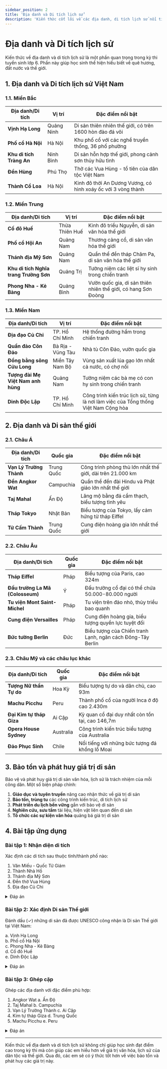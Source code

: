 ```yaml
---
sidebar_position: 2
title: 'Địa danh và Di tích lịch sử'
description: 'Kiến thức cốt lõi về các địa danh, di tích lịch sử nổi tiếng của Việt Nam và thế giới.'
---
```


# Địa danh và Di tích lịch sử

Kiến thức về địa danh và di tích lịch sử là một phần quan trọng trong kỳ thi tuyển sinh lớp 6. Phần này giúp học sinh thể hiện hiểu biết về quê hương, đất nước và thế giới.

## 1. Địa danh và Di tích lịch sử Việt Nam

### 1.1. Miền Bắc

| Địa danh/Di tích | Vị trí | Đặc điểm nổi bật |
|------------------|--------|------------------|
| **Vịnh Hạ Long** | Quảng Ninh | Di sản thiên nhiên thế giới, có trên 1600 hòn đảo đá vôi |
| **Phố cổ Hà Nội** | Hà Nội | Khu phố cổ với các nghề truyền thống, 36 phố phường |
| **Khu di tích Tràng An** | Ninh Bình | Di sản hỗn hợp thế giới, phong cảnh sơn thủy hữu tình |
| **Đền Hùng** | Phú Thọ | Thờ các Vua Hùng - tổ tiên của dân tộc Việt Nam |
| **Thành Cổ Loa** | Hà Nội | Kinh đô thời An Dương Vương, có hình xoáy ốc với 3 vòng thành |

### 1.2. Miền Trung

| Địa danh/Di tích | Vị trí | Đặc điểm nổi bật |
|------------------|--------|------------------|
| **Cố đô Huế** | Thừa Thiên Huế | Kinh đô triều Nguyễn, di sản văn hóa thế giới |
| **Phố cổ Hội An** | Quảng Nam | Thương cảng cổ, di sản văn hóa thế giới |
| **Thánh địa Mỹ Sơn** | Quảng Nam | Quần thể đền tháp Chăm Pa, di sản văn hóa thế giới |
| **Khu di tích Nghĩa trang Trường Sơn** | Quảng Trị | Tưởng niệm các liệt sĩ hy sinh trong chiến tranh |
| **Phong Nha - Kẻ Bàng** | Quảng Bình | Vườn quốc gia, di sản thiên nhiên thế giới, có hang Sơn Đoòng |

### 1.3. Miền Nam

| Địa danh/Di tích | Vị trí | Đặc điểm nổi bật |
|------------------|--------|------------------|
| **Địa đạo Củ Chi** | TP. Hồ Chí Minh | Hệ thống đường hầm trong chiến tranh |
| **Quần đảo Côn Đảo** | Bà Rịa - Vũng Tàu | Nhà tù Côn Đảo, vườn quốc gia |
| **Đồng bằng sông Cửu Long** | Miền Tây Nam Bộ | Vùng sản xuất lúa gạo lớn nhất cả nước, có chợ nổi |
| **Tượng đài Mẹ Việt Nam anh hùng** | Quảng Nam | Tưởng niệm các bà mẹ có con hy sinh trong chiến tranh |
| **Dinh Độc Lập** | TP. Hồ Chí Minh | Công trình kiến trúc lịch sử, từng là nơi làm việc của Tổng thống Việt Nam Cộng hòa |

## 2. Địa danh và Di sản thế giới

### 2.1. Châu Á

| Địa danh/Di tích | Quốc gia | Đặc điểm nổi bật |
|------------------|----------|------------------|
| **Vạn Lý Trường Thành** | Trung Quốc | Công trình phòng thủ lớn nhất thế giới, dài trên 21.000 km |
| **Đền Angkor Wat** | Campuchia | Quần thể đền đài Hindu và Phật giáo lớn nhất thế giới |
| **Taj Mahal** | Ấn Độ | Lăng mộ bằng đá cẩm thạch, biểu tượng tình yêu |
| **Tháp Tokyo** | Nhật Bản | Biểu tượng của Tokyo, lấy cảm hứng từ tháp Eiffel |
| **Tử Cấm Thành** | Trung Quốc | Cung điện hoàng gia lớn nhất thế giới |

### 2.2. Châu Âu

| Địa danh/Di tích | Quốc gia | Đặc điểm nổi bật |
|------------------|----------|------------------|
| **Tháp Eiffel** | Pháp | Biểu tượng của Paris, cao 324m |
| **Đấu trường La Mã (Colosseum)** | Ý | Đấu trường cổ đại có thể chứa 50.000-80.000 người |
| **Tu viện Mont Saint-Michel** | Pháp | Tu viện trên đảo nhỏ, thủy triều bao quanh |
| **Cung điện Versailles** | Pháp | Cung điện hoàng gia, biểu tượng quyền lực tuyệt đối |
| **Bức tường Berlin** | Đức | Biểu tượng của Chiến tranh Lạnh, ngăn cách Đông-Tây Berlin |

### 2.3. Châu Mỹ và các châu lục khác

| Địa danh/Di tích | Quốc gia | Đặc điểm nổi bật |
|------------------|----------|------------------|
| **Tượng Nữ thần Tự do** | Hoa Kỳ | Biểu tượng tự do và dân chủ, cao 93m |
| **Machu Picchu** | Peru | Thành phố cổ của người Inca ở độ cao 2.430m |
| **Đại Kim tự tháp Giza** | Ai Cập | Kỳ quan cổ đại duy nhất còn tồn tại, cao 146,7m |
| **Opera House Sydney** | Australia | Công trình kiến trúc biểu tượng của Australia |
| **Đảo Phục Sinh** | Chile | Nổi tiếng với những bức tượng đá khổng lồ Moai |

## 3. Bảo tồn và phát huy giá trị di sản

Bảo vệ và phát huy giá trị di sản văn hóa, lịch sử là trách nhiệm của mỗi công dân. Một số biện pháp chính:

1. **Giáo dục và tuyên truyền** nâng cao nhận thức về giá trị di sản
2. **Bảo tồn, trùng tu** các công trình kiến trúc, di tích lịch sử
3. **Phát triển du lịch bền vững** gắn với bảo vệ di sản
4. **Nghiên cứu, sưu tầm** tài liệu, hiện vật liên quan đến di sản
5. **Tổ chức các sự kiện văn hóa** quảng bá giá trị di sản

## 4. Bài tập ứng dụng

### Bài tập 1: Nhận diện di tích

Xác định các di tích sau thuộc tỉnh/thành phố nào:
1. Văn Miếu - Quốc Tử Giám
2. Thành Nhà Hồ
3. Thánh địa Mỹ Sơn
4. Đền thờ Vua Hùng
5. Địa đạo Củ Chi

<details>
<summary>Đáp án</summary>

1. Hà Nội
2. Thanh Hóa
3. Quảng Nam
4. Phú Thọ
5. TP. Hồ Chí Minh
</details>

### Bài tập 2: Xác định Di sản Thế giới

Đánh dấu (✓) những di sản đã được UNESCO công nhận là Di sản Thế giới tại Việt Nam:

a. Vịnh Hạ Long  
b. Phố cổ Hà Nội  
c. Phong Nha - Kẻ Bàng  
d. Cố đô Huế  
e. Dinh Độc Lập  

<details>
<summary>Đáp án</summary>

a. Vịnh Hạ Long ✓  
b. Phố cổ Hà Nội ✗  
c. Phong Nha - Kẻ Bàng ✓  
d. Cố đô Huế ✓  
e. Dinh Độc Lập ✗  
</details>

### Bài tập 3: Ghép cặp

Ghép các địa danh với đặc điểm phù hợp:

1. Angkor Wat a. Ấn Độ
2. Taj Mahal b. Campuchia
3. Vạn Lý Trường Thành c. Ai Cập
4. Kim tự tháp Giza d. Trung Quốc
5. Machu Picchu e. Peru

<details>
<summary>Đáp án</summary>

1-b, 2-a, 3-d, 4-c, 5-e
</details>

---

Kiến thức về địa danh và di tích lịch sử không chỉ giúp học sinh đạt điểm cao trong kỳ thi mà còn giúp các em hiểu hơn về giá trị văn hóa, lịch sử của dân tộc và thế giới. Qua đó, các em sẽ có ý thức tốt hơn về việc bảo tồn và phát huy các giá trị này. 